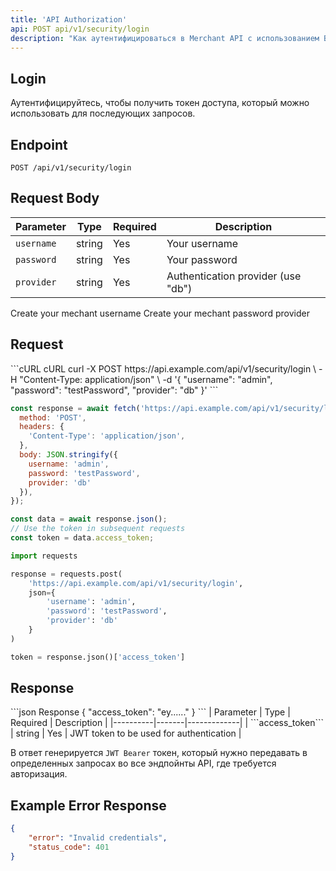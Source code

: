 ```yaml
---
title: 'API Authorization'
api: POST api/v1/security/login
description: "Как аутентифицироваться в Merchant API с использованием Bearer токенов JWT."
---
```

## Login
Аутентифицируйтесь, чтобы получить токен доступа, который можно использовать для последующих запросов.

## Endpoint
```
POST /api/v1/security/login
```

## Request Body
| Parameter | Type | Required | Description |
|----------|-------|----------|-------------|
| ```username```  | string  | Yes  | Your username |
| ```password``` | string  | Yes  | Your password |
| ```provider``` | string | Yes  | Authentication provider (use "db") |

<ParamField body="username" type="string">
    Create your mechant username
</ParamField>

<ParamField body="password" type="string">
    Create your mechant password
</ParamField>

<ParamField body="provider" type="string">
    provider
</ParamField>

## Request
<CodeGroup>
```cURL cURL
curl -X POST https://api.example.com/api/v1/security/login \
  -H "Content-Type: application/json" \
  -d '{
    "username": "admin",
    "password": "testPassword",
    "provider": "db"
  }'
```

```javascript JavaScript
const response = await fetch('https://api.example.com/api/v1/security/login', {
  method: 'POST',
  headers: {
    'Content-Type': 'application/json',
  },
  body: JSON.stringify({
    username: 'admin',
    password: 'testPassword',
    provider: 'db'
  }),
});

const data = await response.json();
// Use the token in subsequent requests
const token = data.access_token;
```

```python Python
import requests

response = requests.post(
    'https://api.example.com/api/v1/security/login',
    json={
        'username': 'admin',
        'password': 'testPassword',
        'provider': 'db'
    }
)

token = response.json()['access_token']
```
</CodeGroup>

## Response

<CodeGroup>
```json Response
{
    "access_token": "ey......"
}
```
| Parameter | Type | Required | Description |
|----------|-------|-------------|
| ```access_token``` | string | Yes | JWT token to be used for authentication |

</CodeGroup>

В ответ генерируется ```JWT Bearer``` токен, который нужно передавать в определенных запросах во все эндпойнты API, где требуется авторизация.


## Example Error Response
``` json
{
    "error": "Invalid credentials",
    "status_code": 401
}
```
